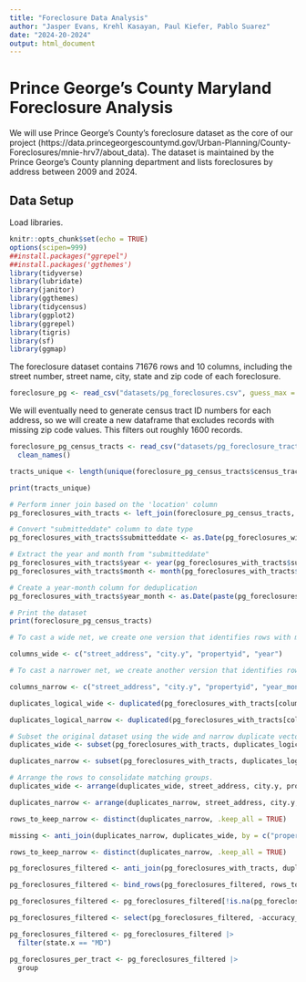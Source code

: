 ```yaml
---
title: "Foreclosure Data Analysis"
author: "Jasper Evans, Krehl Kasayan, Paul Kiefer, Pablo Suarez"
date: "2024-20-2024"
output: html_document
---
```


# Prince George's County Maryland Foreclosure Analysis

We will use Prince George's County's foreclosure dataset as the core of our project (https://data.princegeorgescountymd.gov/Urban-Planning/County-Foreclosures/mnie-hrv7/about_data). The dataset is maintained by the Prince George's County planning department and lists foreclosures by address between 2009 and 2024. 

## Data Setup

Load libraries.

```r
knitr::opts_chunk$set(echo = TRUE)
options(scipen=999)
##install.packages("ggrepel")
##install.packages('ggthemes')
library(tidyverse)
library(lubridate)
library(janitor)
library(ggthemes)
library(tidycensus)
library(ggplot2)
library(ggrepel)
library(tigris)
library(sf)
library(ggmap)
```


The foreclosure dataset contains 71676 rows and 10 columns, including the street number, street name, city, state and zip code of each foreclosure.

```r
foreclosure_pg <- read_csv("datasets/pg_foreclosures.csv", guess_max = 71676)
```

We will eventually need to generate census tract ID numbers for each address, so we will create a new dataframe that excludes records with missing zip code values. This filters out roughly 1600 records.

```r
foreclosure_pg_census_tracts <- read_csv("datasets/pg_foreclosure_tract_geocodio.csv", guess_max = 71676) |>
  clean_names()
```

```r
tracts_unique <- length(unique(foreclosure_pg_census_tracts$census_tract_code))

print(tracts_unique)
```

```r
# Perform inner join based on the 'location' column
pg_foreclosures_with_tracts <- left_join(foreclosure_pg_census_tracts, foreclosure_pg, by = "location")

# Convert "submitteddate" column to date type
pg_foreclosures_with_tracts$submitteddate <- as.Date(pg_foreclosures_with_tracts$submitteddate, format = "%m/%d/%Y")

# Extract the year and month from "submitteddate"
pg_foreclosures_with_tracts$year <- year(pg_foreclosures_with_tracts$submitteddate)
pg_foreclosures_with_tracts$month <- month(pg_foreclosures_with_tracts$submitteddate)

# Create a year-month column for deduplication
pg_foreclosures_with_tracts$year_month <- as.Date(paste(pg_foreclosures_with_tracts$year, pg_foreclosures_with_tracts$month, "01", sep = "-"), format = "%Y-%m-%d")

# Print the dataset
print(foreclosure_pg_census_tracts)
```
```r
# To cast a wide net, we create one version that identifies rows with matching values in the "street_address", "city.y", "propertyid", and "year" columns -- columns that consistently match from entry to entry.

columns_wide <- c("street_address", "city.y", "propertyid", "year")

# To cast a narrower net, we create another version that identifies rows with matching values in the "street_address", "city.y", and "propertyid" columns, as well as the year_month column -- a column that may change within an otherwise matching set. 

columns_narrow <- c("street_address", "city.y", "propertyid", "year_month")

duplicates_logical_wide <- duplicated(pg_foreclosures_with_tracts[columns_wide], fromLast = TRUE) | duplicated(pg_foreclosures_with_tracts[columns_wide])

duplicates_logical_narrow <- duplicated(pg_foreclosures_with_tracts[columns_narrow], fromLast = TRUE) | duplicated(pg_foreclosures_with_tracts[columns_narrow])

# Subset the original dataset using the wide and narrow duplicate vectors to get the duplicate rows
duplicates_wide <- subset(pg_foreclosures_with_tracts, duplicates_logical_wide)

duplicates_narrow <- subset(pg_foreclosures_with_tracts, duplicates_logical_narrow)

# Arrange the rows to consolidate matching groups.
duplicates_wide <- arrange(duplicates_wide, street_address, city.y, propertyid, year)

duplicates_narrow <- arrange(duplicates_narrow, street_address, city.y, propertyid, year_month)

rows_to_keep_narrow <- distinct(duplicates_narrow, .keep_all = TRUE)
```

```r
missing <- anti_join(duplicates_narrow, duplicates_wide, by = c("propertyid"))
```

```r
rows_to_keep_narrow <- distinct(duplicates_narrow, .keep_all = TRUE)
```

```r
pg_foreclosures_filtered <- anti_join(pg_foreclosures_with_tracts, duplicates_wide, by = c("street_address", "city.y", "propertyid", "year_month"))
```

```r
pg_foreclosures_filtered <- bind_rows(pg_foreclosures_filtered, rows_to_keep_narrow)
```

```r
pg_foreclosures_filtered <- pg_foreclosures_filtered[!is.na(pg_foreclosures_filtered$census_tract_code), ]
```

```r
pg_foreclosures_filtered <- select(pg_foreclosures_filtered, -accuracy_score, -accuracy_type, -source, -full_fips_block, -metro_micro_statistical_area_name,-metro_micro_statistical_area_code, -metro_micro_statistical_area_type, -combined_statistical_area_name, -metropolitan_division_area_name, -metropolitan_division_area_code, -addressoccupied, -full_fips_block)
```

```r
pg_foreclosures_filtered <- pg_foreclosures_filtered |>
  filter(state.x == "MD")
```

```r
pg_foreclosures_per_tract <- pg_foreclosures_filtered |>
  group
```


